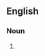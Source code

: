 ==English==

===Noun===
{{head|en|noun plural form|head=[[horns]] of [[plenty]]}}

# {{plural of|horn of plenty|lang=en}}